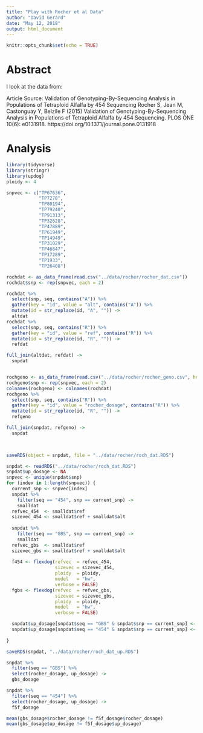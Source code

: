 ```yaml
---
title: "Play with Rocher et al Data"
author: "David Gerard"
date: "May 12, 2018"
output: html_document
---
```


```r
knitr::opts_chunk$set(echo = TRUE)
```

# Abstract

I look at the data from:

Article Source: Validation of Genotyping-By-Sequencing Analysis in Populations of Tetraploid Alfalfa by 454 Sequencing 
Rocher S, Jean M, Castonguay Y, Belzile F (2015) Validation of Genotyping-By-Sequencing Analysis in Populations of Tetraploid Alfalfa by 454 Sequencing. PLOS ONE 10(6): e0131918. https://doi.org/10.1371/journal.pone.0131918

# Analysis

```r
library(tidyverse)
library(stringr)
library(updog)
ploidy <- 4
```

```r
snpvec <- c("TP67636",
            "TP7278",
            "TP80194",
            "TP79240",
            "TP91313",
            "TP32628",
            "TP47889",
            "TP61949",
            "TP14949",
            "TP31029",
            "TP46847",
            "TP17289",
            "TP1933",
            "TP26408")

rochdat <- as_data_frame(read.csv("../data/rocher/rocher_dat.csv"))
rochdat$snp <- rep(snpvec, each = 2)

rochdat %>%
  select(snp, seq, contains("A")) %>%
  gather(key = "id", value = "alt", contains("A")) %>%
  mutate(id = str_replace(id, "A", "")) ->
  altdat
rochdat %>%
  select(snp, seq, contains("R")) %>%
  gather(key = "id", value = "ref", contains("R")) %>%
  mutate(id = str_replace(id, "R", "")) ->
  refdat

full_join(altdat, refdat) ->
  snpdat


rochgeno <- as_data_frame(read.csv("../data/rocher/rocher_geno.csv", header = FALSE))
rochgeno$snp <- rep(snpvec, each = 2)
colnames(rochgeno) <- colnames(rochdat)
rochgeno %>%
  select(snp, seq, contains("R")) %>%
  gather(key = "id", value = "rocher_dosage", contains("R")) %>%
  mutate(id = str_replace(id, "R", "")) ->
  refgeno

full_join(snpdat, refgeno) ->
  snpdat
  


saveRDS(object = snpdat, file = "../data/rocher/roch_dat.RDS")
```

```r
snpdat <- readRDS("../data/rocher/roch_dat.RDS")
snpdat$up_dosage <- NA
snpvec <- unique(snpdat$snp)
for (index in 1:length(snpvec)) {
  current_snp <- snpvec[index]
  snpdat %>%
    filter(seq == "454", snp == current_snp) ->
    smalldat
  refvec_454  <- smalldat$ref
  sizevec_454 <- smalldat$ref + smalldat$alt
  
  snpdat %>%
    filter(seq == "GBS", snp == current_snp) ->
    smalldat
  refvec_gbs  <- smalldat$ref
  sizevec_gbs <- smalldat$ref + smalldat$alt
  
  f454 <- flexdog(refvec  = refvec_454, 
                  sizevec = sizevec_454, 
                  ploidy  = ploidy, 
                  model   = "hw",
                  verbose = FALSE)
  fgbs <- flexdog(refvec  = refvec_gbs, 
                  sizevec = sizevec_gbs, 
                  ploidy  = ploidy, 
                  model   = "hw",
                  verbose = FALSE)  

  snpdat$up_dosage[snpdat$seq == "GBS" & snpdat$snp == current_snp] <- fgbs$geno
  snpdat$up_dosage[snpdat$seq == "454" & snpdat$snp == current_snp] <- f454$geno
  
}

saveRDS(snpdat, "../data/rocher/roch_dat_up.RDS")
```


```r
snpdat %>%
  filter(seq == "GBS") %>%
  select(rocher_dosage, up_dosage) ->
  gbs_dosage

snpdat %>%
  filter(seq == "454") %>%
  select(rocher_dosage, up_dosage) ->
  f5f_dosage

mean(gbs_dosage$rocher_dosage != f5f_dosage$rocher_dosage)
mean(gbs_dosage$up_dosage != f5f_dosage$up_dosage)

```

